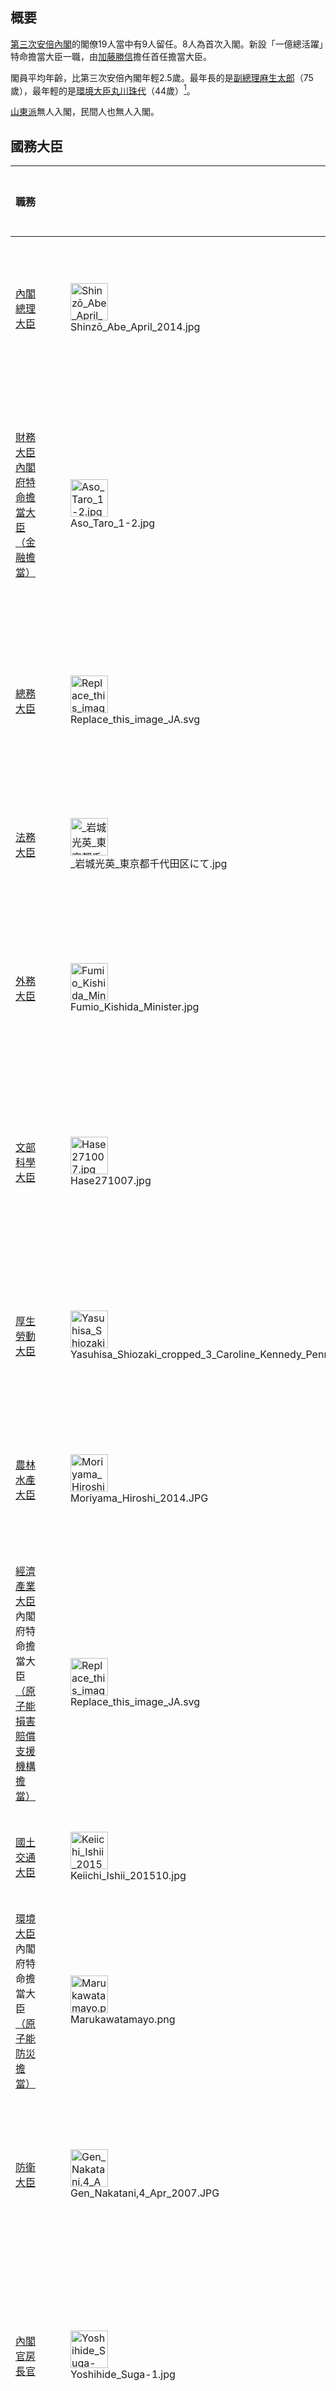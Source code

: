 {{日本內閣記事
|內閣名=第三次安倍第一次改造内閣
|假名=だいさんじあべだいいちじかいぞうないかく
|羅馬字 = Daisanji Abe Daīchiji Kaizō Naikaku
|代數=97
|首相名=安倍晉三
|前職=[[眾議院_(日本)|眾議院議員]]、[[自由民主黨總裁|自由民主黨總裁]]
|成立年=2015年
|成立月日=10月7日
|總辭年 =2016年
|總辭月日 =8月3日
|執政黨 = [[自由民主黨_(日本)|自由民主黨]]、[[公明黨|公明黨]]<br />（[[自公連立政權|自公連立政權]]）
|成員名單=
|圖像 = [[File:Shinzō_Abe_Cabinet_20151007.jpg|250px]]
}}

== 概要 ==
[[第三次安倍內閣|第三次安倍內閣]]的閣僚19人當中有9人留任。8人為首次入閣。新設「一億總活躍」特命擔當大臣一職，由[[加藤勝信|加藤勝信]]擔任首任擔當大臣。

閣員平均年齡，比第三次安倍內閣年輕2.5歲。最年長的是[[副總理_(日本)|副總理]][[麻生太郎|麻生太郎]]（75歲），最年輕的是[[環境大臣|環境大臣]][[丸川珠代|丸川珠代]]（44歲）<ref>[http://www3.nhk.or.jp/news/html/20151007/k10010262081000.html データで見る第3次安倍改造內閣] {{webarchive|url=https://web.archive.org/web/20151007055026/http://www3.nhk.or.jp/news/html/20151007/k10010262081000.html |date=2015-10-07 }}NHK</ref>。

[[番町政策研究所|山東派]]無人入閣，民間人也無人入閣。

== 國務大臣 ==
{|class=wikitable
|-
!職務
!colspan=2|姓名
!所属
!特命事項等
!備註
|-
![[日本內閣總理大臣|內閣總理大臣]]
|[[File:Shinzō_Abe_April_2014.jpg|60px]]
|'''[[安倍晋三|安倍晉三]]'''
|[[眾議院_(日本)|眾議院]]<br />[[自由民主黨_(日本)|自由民主黨]]<br />（[[清和政策研究會|細田派]]）
|
|
|-
![[財務大臣|財務大臣]]<br />[[國務大臣_(日本)|內閣府特命擔當大臣]]<br />[[內閣府特命擔當大臣（金融擔當）|（金融擔當）]]
|[[File:Aso_Taro_1-2.jpg|60px]]
|'''[[麻生太郎|麻生太郎]]'''
|眾議院<br />自由民主黨<br />（[[為公會|麻生派]]）
|擺脫[[通貨緊縮|通貨緊縮]]擔當<br />[[內閣總理大臣臨時代理|內閣總理大臣臨時代理]]<br />就任順位第1位（[[副總理_(日本)|副總理]]）
|留任
|-
![[總務大臣|總務大臣]]
|[[File:Replace_this_image_JA.svg|60px]]
|'''[[高市早苗|高市早苗]]'''
|眾議院<br />自由民主黨<br />（無派閥）
|
|留任
|-
![[法務大臣|法務大臣]]
|[[File:_岩城光英_東京都千代田区にて.jpg|60px]]
|'''[[岩城光英|岩城光英]]'''
|參議院<br />自由民主黨<br/>（細田派）
|
|初入閣
|-
![[外務大臣_(日本)|外務大臣]]
|[[File:Fumio_Kishida_Minister.jpg|60px]]
|'''[[岸田文雄|岸田文雄]]'''
|眾議院<br />自由民主黨<br />（[[宏池會|岸田派]]）
|內閣總理大臣臨時代理<br />就任順位第5位
|留任
|-
![[文部科學大臣|文部科學大臣]]
|[[File:Hase271007.jpg|60px]]
|'''[[馳浩|馳浩]]'''
|眾議院<br />自由民主黨<br />（細田派）
|[[教育|教育]]再生擔當<br />[[國立國會圖書館聯絡調整委員會|國立國會圖書館<br>聯絡調整委員會委員]]
|初入閣
|-
![[厚生勞動大臣|厚生勞動大臣]]
|[[File:Yasuhisa_Shiozaki_cropped_3_Caroline_Kennedy_Penny_Pritzker_and_Yasuhisa_Shiozaki_20141020.jpg|60px]]
|'''[[鹽崎恭久|鹽崎恭久]]'''
|眾議院<br />自由民主黨<br />（岸田派）
|
|留任
|-
![[农林水产大臣|農林水產大臣]]
|[[File:Moriyama_Hiroshi_2014.JPG|60px]]
|'''[[森山裕|森山裕]]'''
|眾議院<br />自由民主黨<br />（[[近未來政治研究會|石原派]]）
|
|初入閣
|-
![[經濟產業大臣|經濟產業大臣]]<br />內閣府特命擔當大臣<br>[[國務大臣_(日本)|（原子能損害賠償支援機構擔當）]]
|[[File:Replace_this_image_JA.svg|60px]]
|'''[[林幹雄|林幹雄]]'''
|眾議院<br />自由民主黨<br/>（[[志帥會|二階派]]）
|產業競爭力擔當<br />[[原子能|原子能]]經濟被害擔當
|
|-
![[國土交通大臣|國土交通大臣]]
|[[File:Keiichi_Ishii_201510.jpg|60px]]
|'''[[石井啟一|石井啟一]]'''
|眾議院<br />[[公明黨|公明黨]]
|[[水循環|水循環]]政策擔當
|初入閣
|-
![[環境大臣|環境大臣]]<br />內閣府特命擔當大臣<br />[[國務大臣_(日本)|（原子能防災擔當）]]
|[[File:Marukawatamayo.png|60px]]
|'''[[丸川珠代|丸川珠代]]'''
|參議院<br />自由民主黨<br />（細田派）
|
|初入閣
|-
![[防衛大臣|防衛大臣]]
|[[File:Gen_Nakatani,4_Apr_2007.JPG|60px]]
|'''[[中谷元|中谷元]]'''
|眾議院<br />自由民主黨<br />（[[宏池會_(谷垣派)|谷垣集團]]）
|
|留任
|-
![[内阁官房长官|內閣官房長官]]
|[[File:Yoshihide_Suga-1.jpg|60px]]
|'''[[菅義偉|菅義偉]]'''
|眾議院<br />自由民主黨<br />（無派閥）
|[[沖繩|沖繩]]基地負擔減輕擔當<br />內閣總理大臣臨時代理<br />就任順位第2位
|留任
|-
![[復興大臣|復興大臣]]
|[[File:Tsuyoshi_Takagi_201309.jpg|60px]]
|'''[[高木毅|高木毅]]'''
|眾議院<br />自由民主黨<br />（細田派）
|[[福岛第一核电站事故|福島核電站事故]]再生總括擔當
|初入閣
|-
![[國家公安委員會委員長|國家公安委員會委員長]]<br />內閣府特命擔當大臣<br />[[內閣府特命擔當大臣（消費者及食品安全擔當）|（消費者及食品安全擔當）]]<br />[[內閣府特命擔當大臣（規制改革擔當）|（規制改革擔當）]]<br />[[國務大臣_(日本)|（防災擔當）]]
|[[File:Taro_Kono_cropped_4_Tim_Hitchens_Satsuki_Eda_Masako_Miyoshi_Yasuhisa_Shiozaki_and_Taro_Kono_20150401.jpg|60px]]
|'''[[河野太郎|河野太郎]]'''
|[[眾議院_(日本)|眾議院]]<br />自由民主黨<br />（麻生派）
|[[行政机关|行政]]改革擔當<br />[[公務員|國家公務員]]制度擔當
|初入閣
|-
!內閣府特命擔當大臣<br />[[內閣府特命擔當大臣（沖繩及北方對策擔當）|（沖繩及北方對策擔當）]]<br />[[國務大臣_(日本)|（科學技術政策擔當）]]<br />[[國務大臣_(日本)|（宇宙政策擔當）]]
|[[File:Replace_this_image_JA.svg|60px]]
|'''[[島尻安伊子|島尻安伊子]]'''
|參議院<br />自由民主黨<br />（額賀派）
|[[海洋|海洋]]政策、[[领土|領土]]問題擔當<br />[[信息技术|情報通信技術（IT）]]政策擔當<br />[[酷日本|酷日本]]戰略擔當
|初入閣
|-
!內閣府特命擔當大臣<br />[[內閣府特命擔當大臣（經濟財政政策擔當）|（經濟財政政策擔當）]]
|[[File:Akira_Amari_Economic_2013_cropped.jpg|60px]]
|'''[[甘利明|甘利明]]'''
|眾議院<br />自由民主黨<br />（無派閥）
|[[日本經濟再生本部#經濟再生擔當大臣|經濟再生擔當]]<br />[[社会保障|社會保障]]、[[稅|税]]一体改革擔當<br />內閣總理大臣臨時代理<br />就任順位第3位
|留任
|-
!內閣府特命擔當大臣<br />[[國務大臣_(日本)|（少子化對策擔當）]]<br />[[國務大臣_(日本)|（男女共同參與擔當）]]
|[[File:Katsunobu_Katō.jpg|60px]]
|'''[[加藤勝信|加藤勝信]]'''
|眾議院<br />自由民主黨<br />（額賀派）
|一億總活躍擔當<br />[[女性|女性]]活躍擔當<br />再挑戰擔當<br />綁架問題擔當<br />[[领土|國土]]強韌化擔當
|初入閣
|-
!內閣府特命擔當大臣<br />[[國務大臣_(日本)|（國家戰略特別區域擔當）]]
|[[File:Gates_meets_Ishiba_8_November_2007_cropped_for_Ishiba.jpg|60px]]
|'''[[石破茂|石破茂]]'''
|眾議院<br />自由民主黨<br />（[[水月會|石破派]]）
|[[地方|地方]]創生擔當<br />內閣總理大臣臨時代理<br />就任順位第4位
|留任
|-
![[國務大臣_(日本)|國務大臣]]
|[[File:Replace_this_image_JA.svg|60px]]
|'''[[遠藤利明|遠藤利明]]'''
|眾議院<br />自由民主黨<br />（谷垣集團）
|東京奧林匹克運動會及<br />東京殘疾人奧林匹克運動會擔當
|留任
|-
|}
* 2015年10月7日任命<ref name="sankei20151007">[http://www.sankei.com/politics/news/151007/plt1510070038-n2.html 菅義偉官房長官が閣僚名簿を発表] {{Wayback|url=http://www.sankei.com/politics/news/151007/plt1510070038-n2.html |date=20151010011035 }}產經新聞</ref><ref name="kakuryomeibo">[http://www.kantei.go.jp/jp/97_abe/meibo/ 第3次安倍改造內閣 閣僚等名簿] {{Wayback|url=http://www.kantei.go.jp/jp/97_abe/meibo/ |date=20151009073821 }}首相官邸</ref>。

== 內閣官房副長官、內閣法制局長官 ==
{|class=wikitable
|-
!職務
!姓名
!所属等
|-
| rowspan="3" style="white-space:nowrap;" |[[內閣官房副長官|內閣官房副長官]]
| style="white-space:nowrap;" |[[萩生田光一|萩生田光一]]
|[[眾議院_(日本)|眾議院]]／[[自由民主黨_(日本)|自由民主黨]]（[[清和政策研究會|細田派]]）
|-
|[[世耕弘成|世耕弘成]]
|[[參議院|參議院]]／自由民主黨（細田派）
|-
|[[杉田和博|杉田和博]]
|前[[內閣危機管理監|內閣危機管理監]]
|-
|[[內閣法制局長官|內閣法制局長官]]
|[[橫畠裕介|橫畠裕介]]
|前內閣法制次長
|}
* [[世耕弘成|世耕弘成]]、[[杉田和博|杉田和博]]、[[橫畠裕介|橫畠裕介]]都是[[第三次安倍內閣|第三次安倍內閣]]再任<ref name="sankei20151007" /><ref name="kakuryomeibo" />。

== 內閣的活動 ==
=== 負利率政策 ===
1月29日[[日本銀行|日銀]]導入了負利率政策<ref>[http://www.boj.or.jp/announcements/press/koen_2016/data/ko160203a1.pdf  「マイナス金利付き量的・質的金融緩和」の導入] {{Wayback|url=http://www.boj.or.jp/announcements/press/koen_2016/data/ko160203a1.pdf |date=20181125210615 }}日本銀行</ref>。

=== 行政事業評論 ===
2015年11月11日，驗證中央省廳的預算用途的行政事業評論開始了<ref>[http://www.jiji.com/jc/zc?k=201511/2015111100934&g=pol 気負う河野氏、予算反映は？＝官邸とは温度差も－行政事業レビュー] {{Wayback|url=http://www.jiji.com/jc/zc?k=201511%2F2015111100934&g=pol |date=20151116140738 }} 時事通信 2015年11月11日</ref>。

== 腳註及參考 ==
{{reflist|2}}

{{第三次安倍內閣}}
{{日本歷代內閣|[[第3次安倍內閣|第三次安倍內閣]]|第三次安倍第一次改造內閣|2015年10月7日—2016年8月3日|[[第三次安倍內閣_(第二次改造)|第三次安倍第二次改造內閣]]}}

[[Category:安倍晋三|Category:安倍晋三]]
[[Category:平成時代內閣|Category:平成時代內閣]]
[[Category:日本歷代內閣|Category:日本歷代內閣]]
[[Category:2015年日本政治|Category:2015年日本政治]]
[[Category:2016年日本政治|Category:2016年日本政治]]
[[Category:2015年日本建立|Category:2015年日本建立]]
[[Category:2015年就任的內閣|Category:2015年就任的內閣]]
[[Category:2016年卸任的內閣|Category:2016年卸任的內閣]]